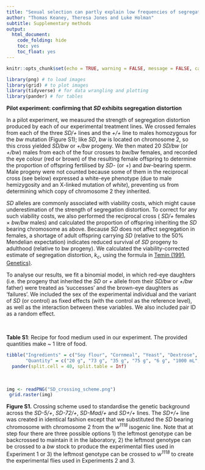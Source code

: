 ```yaml
---
title: "Sexual selection can partly explain low frequencies of segregation distorter alleles"
author: "Thomas Keaney, Theresa Jones and Luke Holman"
subtitle: Supplementary methods
output: 
  html_document:
    code_folding: hide
    toc: yes
    toc_float: yes
---
```


```r
knitr::opts_chunk$set(echo = TRUE, warning = FALSE, message = FALSE, cache = FALSE)
```

```r
library(png) # to load images
library(grid) # to plot images
library(tidyverse) # for data wrangling and plotting
library(pander) # for tables
```

**Pilot experiment: confirming that _SD_ exhibits segregation distortion**

In a pilot experiment, we measured the strength of segregation distortion produced by each of our experimental treatment lines. We crossed females from each of the three _SD/+_ lines and the _+/+_ line to males homozygous for the _bw_ mutation (Figure S1); like _SD_, _bw_ is located on chromosome 2, so this cross yielded _SD/bw_ or _+/bw_ progeny. We then mated 20 _SD/bw_ (or _+/bw_) males from each of the four crosses to _bw/bw_ females, and recorded the eye colour (red or brown) of the resulting female offspring to determine the proportion of offspring fertilised by _SD_- (or +) and _bw_-bearing sperm. Male progeny were not counted because some of them in the reciprocal cross (see below) expressed a white-eye phenotype (due to male hemizygosity and an X-linked mutation of _white_), preventing us from determining which copy of chromosome 2 they inherited. 

_SD_ alleles are commonly associated with viability costs, which might cause underestimation of the strength of segregation distortion. To correct for any such viability costs, we also performed the reciprocal cross ( _SD/+_ females × _bw/bw_ males) and calculated the proportion of offspring inheriting the _SD_ bearing chromosome as above. Because _SD_ does not affect segregation in females, a shortage of adult offspring carrying _SD_ (relative to the 50% Mendelian expectation) indicates reduced survival of _SD_ progeny to adulthood (relative to bw progeny). We calculated the viability-corrected estimate of segregation distortion, _k~c~_, using the formula in [Temin (1991, Genetics)](https://www.ncbi.nlm.nih.gov/pubmed/1906417).

To analyse our results, we fit a binomial model, in which red-eye daughters (i.e. the progeny that inherited the _SD_ or _+_ allele from their _SD/bw_ or _+/bw_ father) were treated as ‘successes’ and the brown-eye daughters as ‘failures’. We included the sex of the experimental individual and the variant of _SD_ (or control) as fixed effects (with the control as the reference level), as well as the interaction between these variables. We also included pair ID as a random effect.

$~$

**Table S1**: Recipe for food medium used in our experiment. The provided quantities make ~ 1 litre of food.

```r

tibble("Ingredients" = c("Soy flour", "Cornmeal", "Yeast", "Dextrose", "Agar", "Water", "Tegosept", "Acid mix (4 mL orthophosphoric acid, 41 mL propionic acid, 55 mL water to make 100 mL)"),
       "Quantity" = c("20 g", "73 g", "35 g", "75 g", "6 g", "1000 mL", "17 mL", "14 mL")) %>% 
  pander(split.cell = 40, split.table = Inf)

```

$~$

```r

img <- readPNG("SD_crossing_scheme.png")
 grid.raster(img)
```

**Figure S1.** Crossing scheme used to standardise the genetic background across the _SD-5/+_, _SD-72/+_, _SD-Mad/+_ and _SD+/+_ lines. The _SD+/+_ line was created in identical fashion except that we substituted the  _SD_ bearing chromosome with chromosome 2 from the _w^1118^_ isogenic line. Note that at step four there are three possible options 1) the leftmost genotype can be backcrossed to maintain it in the laboratory, 2) the leftmost genotype can be crossed to a _bw_ stock to produce the experimental flies used in Experiment 1 or 3) the leftmost genotype can be crossed to _w^1118^_ to create the experimental flies used in Experiments 2 and 3.   


